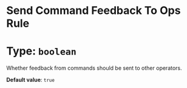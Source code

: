 # Send Command Feedback To Ops Rule
# Type: `boolean`
Whether feedback from commands should be sent to other operators.

**Default value**: `true`

